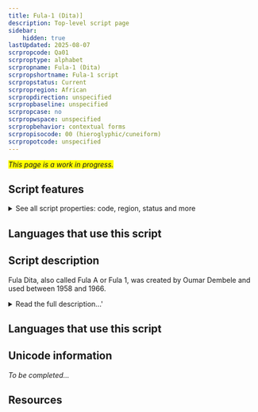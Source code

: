 ```yaml
---
title: Fula-1 (Dita)]
description: Top-level script page
sidebar:
    hidden: true
lastUpdated: 2025-08-07
scrpropcode: Qa01
scrproptype: alphabet
scrpropname: Fula-1 (Dita)
scrpropshortname: Fula-1 script
scrpropstatus: Current
scrpropregion: African
scrpropdirection: unspecified
scrpropbaseline: unspecified
scrpropcase: no
scrpropwspace: unspecified
scrpropbehavior: contextual forms
scrpropisocode: 00 (hieroglyphic/cuneiform)
scrpropotcode: unspecified
---
```


<span style='background-color:yellow'>_This page is a work in progress._</span>


## Script features

<details>
<summary> See all script properties: code, region, status and more</summary>
<ScriptInfo />
</details>

## Languages that use this script

<WsList script='Qa01' wsMax='5' />

## Script description

Fula Dita, also called Fula A or Fula 1, was created by Oumar Dembele and used between 1958 and 1966.

<details><summary>Read the full description...'</summary>_Not yet available._</details>

## Languages that use this script

<WsList script='Qa01' wsMax='5' />

## Unicode information

_To be completed..._

## Resources

<ScriptResources detailSummary='seemore' />

